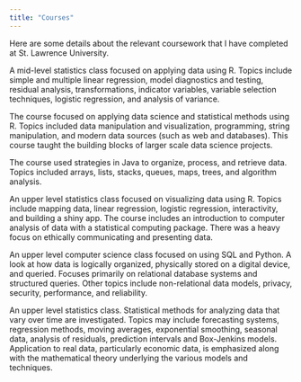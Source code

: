 ```yaml
---
title: "Courses"
---
```


Here are some details about the relevant coursework that I have completed at St. Lawrence University.

::: {.callout-note collapse="true" title="Applied Regression Analysis" appearance="simple"}
A mid-level statistics class focused on applying data using R. Topics include simple and multiple linear regression, model diagnostics and testing, residual analysis, transformations, indicator variables, variable selection techniques, logistic regression, and analysis of variance. 
:::

::: {.callout-note collapse="true" title="Intro to Data Science" appearance="simple"}
The course focused on applying data science and statistical methods using R. Topics included data manipulation and visualization, programming, string manipulation, and modern data sources (such as web and databases). This course taught the building blocks of larger scale data science projects.
:::

::: {.callout-note collapse="true" title="Data Structures" appearance="simple"}
The course used strategies in Java to organize, process, and retrieve data. Topics included arrays, lists, stacks, queues, maps, trees, and algorithm analysis. 
:::

::: {.callout-note collapse="true" title="Data Visualization" appearance="simple"}
An upper level statistics class focused on visualizing data using R. Topics include mapping data, linear regression, logistic regression, interactivity, and building a shiny app. The course includes an introduction to computer analysis of data with a statistical computing package. There was a heavy focus on ethically communicating and presenting data.
:::

::: {.callout-note collapse="true" title="Database Systems" appearance="simple"}
An upper level computer science class focused on using SQL and Python. A look at how data is logically organized, physically stored on a digital device, and queried. Focuses primarily on relational database systems and structured queries. Other topics include non-relational data models, privacy, security, performance, and reliability.
:::

::: {.callout-note collapse="true" title="Time Series Analysis" appearance="simple"}
An upper level statistics class. Statistical methods for analyzing data that vary over time are investigated. Topics may include forecasting systems, regression methods, moving averages, exponential smoothing, seasonal data, analysis of residuals, prediction intervals and Box-Jenkins models. Application to real data, particularly economic data, is emphasized along with the mathematical theory underlying the various models and techniques.
:::

